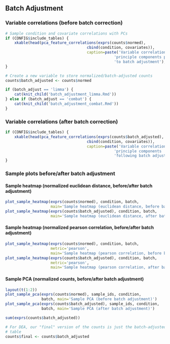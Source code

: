 Batch Adjustment
----------------

### Variable correlations (before batch correction)

```r
# Sample condition and covariate correlations with PCs
if (CONFIG$include_tables) {
    xkable(head(pca_feature_correlations(exprs(counts$normed), 
                                    cbind(condition, covariates)),
                                    caption=paste('Variable correlations with ',
                                                'principle components prior ',
                                                'to batch adjustment'), 10))
}
```

```r
# Create a new variable to store normalized/batch-adjusted counts
counts$batch_adjusted <- counts$normed

if (batch_adjust == 'limma') {
    cat(knit_child('batch_adjustment_limma.Rmd'))
} else if (batch_adjust == 'combat') {
    cat(knit_child('batch_adjustment_combat.Rmd'))
}
```

### Variable correlations (after batch correction)

```r
if (CONFIG$include_tables) {
    xkable(head(pca_feature_correlations(exprs(counts$batch_adjusted), 
                                    cbind(condition, covariates)),
                                    caption=paste('Variable correlations with ',
                                                'principle components ',
                                                'following batch adjustment'), 10))
}
```

### Sample plots before/after batch adjustment

#### Sample heatmap (normalized euclidean distance, before/after batch adjustment)

```r
plot_sample_heatmap(exprs(counts$normed), condition, batch,
                    main='Sample heatmap (euclidean distance, before batch adjustment)')
plot_sample_heatmap(exprs(counts$batch_adjusted), condition, batch,
                    main='Sample heatmap (euclidean distance, after batch adjustment)')
```

#### Sample heatmap (normalized pearson correlation, before/after batch adjustment)

```r
plot_sample_heatmap(exprs(counts$normed), condition, batch,
                    metric='pearson',
                    main='Sample heatmap (pearson correlation, before batch adjustment)')
plot_sample_heatmap(exprs(counts$batch_adjusted), condition, batch,
                    metric='pearson',
                    main='Sample heatmap (pearson correlation, after batch adjustment)')
```

#### Sample PCA (normalized counts, before/after batch adjustment)

```r
layout(t(1:2))
plot_sample_pca(exprs(counts$normed), sample_ids, condition,
                batch, main='Sample PCA (before batch adjustment)')
plot_sample_pca(exprs(counts$batch_adjusted), sample_ids, condition,
                batch, main='Sample PCA (after batch adjustment)')
```

```r
sum(exprs(counts$batch_adjusted))
```

```r
# For DEA, our "final" version of the counts is just the batch-adjusted count
# table
counts$final <- counts$batch_adjusted
```

